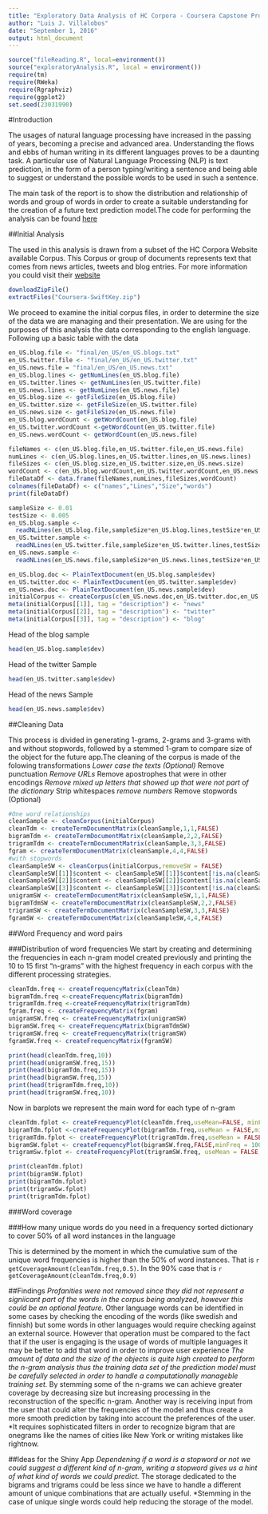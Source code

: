 ```yaml
---
title: "Exploratory Data Analysis of HC Corpora - Coursera Capstone Proyect"
author: "Luis J. Villalobos"
date: "September 1, 2016"
output: html_document
---
```

```r
source("fileReading.R", local=environment())
source("exploratoryAnalysis.R", local = environment())
require(tm)
require(RWeka)
require(Rgraphviz)
require(ggplot2)
set.seed(23031990)
```
#Introduction

The usages of natural language processing have increased in the passing of years, becoming a precise and advanced area. Understanding the flows and ebbs of human writing in its different languages proves to be a daunting task. A particular use of Natural Language Processing (NLP) is text prediction, in the form of a person typing/writing a sentence and being able to suggest or understand the possible words to be used in such a sentence. 

The main task of the report is to show the distribution and relationship of words and group of words in order to create a suitable understanding for the creation of a future text prediction model.The code for performing the analysis can be found [here](https://github.com/villalobos23/CapProyect)

##Initial Analysis

The used in this analysis is drawn from a subset of the HC Corpora Website available Corpus. This Corpus or group of documents represents text that comes from news articles, tweets and blog entries. For more information you could visit their [website](http://www.corpora.heliohost.org/)

```r
downloadZipFile()
extractFiles("Coursera-SwiftKey.zip")
```
We proceed to examine the initial corpus files, in order to determine the size of the data we are managing and their presentation. We are using for the purposes of this analysis the data corresponding to the english language. Following up a basic table with the data

```r
en_US.blog.file <- "final/en_US/en_US.blogs.txt"
en_US.twitter.file <- "final/en_US/en_US.twitter.txt"
en_US.news.file = "final/en_US/en_US.news.txt"
en_US.blog.lines <- getNumLines(en_US.blog.file)
en_US.twitter.lines <- getNumLines(en_US.twitter.file)
en_US.news.lines <- getNumLines(en_US.news.file)
en_US.blog.size <- getFileSize(en_US.blog.file)
en_US.twitter.size <- getFileSize(en_US.twitter.file)
en_US.news.size <- getFileSize(en_US.news.file)
en_US.blog.wordCount <- getWordCount(en_US.blog.file)
en_US.twitter.wordCount <-getWordCount(en_US.twitter.file)
en_US.news.wordCount <- getWordCount(en_US.news.file)
```

```r
fileNames <- c(en_US.blog.file,en_US.twitter.file,en_US.news.file)
numLines <- c(en_US.blog.lines,en_US.twitter.lines,en_US.news.lines)
fileSizes <- c(en_US.blog.size,en_US.twitter.size,en_US.news.size)
wordCount <- c(en_US.blog.wordCount,en_US.twitter.wordCount,en_US.news.wordCount)
fileDataDf <- data.frame(fileNames,numLines,fileSizes,wordCount)
colnames(fileDataDf) <- c("names","Lines","Size","words")
print(fileDataDf)
```


```r
sampleSize <- 0.01
testSize <- 0.005
en_US.blog.sample <- 
  readNLines(en_US.blog.file,sampleSize*en_US.blog.lines,testSize*en_US.blog.lines)
en_US.twitter.sample <- 
  readNLines(en_US.twitter.file,sampleSize*en_US.twitter.lines,testSize*en_US.twitter.lines)
en_US.news.sample <- 
  readNLines(en_US.news.file,sampleSize*en_US.news.lines,testSize*en_US.news.lines)

en_US.blog.doc <- PlainTextDocument(en_US.blog.sample$dev)
en_US.twitter.doc <- PlainTextDocument(en_US.twitter.sample$dev)
en_US.news.doc <- PlainTextDocument(en_US.news.sample$dev)
initialCorpus <- createCorpus(c(en_US.news.doc,en_US.twitter.doc,en_US.blog.doc))
meta(initialCorpus[[1]], tag = "description") <- "news"
meta(initialCorpus[[2]], tag = "description") <- "twitter"
meta(initialCorpus[[3]], tag = "description") <- "blog"
```

Head of the blog sample
```r
head(en_US.blog.sample$dev)
```
Head of the twitter Sample
```r
head(en_US.twitter.sample$dev)
```
Head of the news Sample
```r
head(en_US.news.sample$dev)
```
##Cleaning Data

This process is divided in generating 1-grams, 2-grams and 3-grams with and without stopwords, followed by a stemmed 1-gram to compare size of the object for the future app.The cleaning of the corpus is made of the folowing transformations
      *Lower case the texts (Optional)
      *Remove punctuation
      *Remove URLs
      *Remove apostrophes that were in other encodings
      *Remove mixed up letters that showed up that were not part of the dictionary
      *Strip whitespaces
      *remove numbers
      *Remove stopwords (Optional)
```r
#One word relationships
cleanSample <- cleanCorpus(initialCorpus)
cleanTdm <- createTermDocumentMatrix(cleanSample,1,1,FALSE)
bigramTdm <- createTermDocumentMatrix(cleanSample,2,2,FALSE)
trigramTdm <- createTermDocumentMatrix(cleanSample,3,3,FALSE)
fgram <- createTermDocumentMatrix(cleanSample,4,4,FALSE)
#with stopwords
cleanSampleSW <- cleanCorpus(initialCorpus,removeSW = FALSE)
cleanSampleSW[[1]]$content <- cleanSampleSW[[1]]$content[!is.na(cleanSampleSW[[1]]$content)]
cleanSampleSW[[2]]$content <- cleanSampleSW[[2]]$content[!is.na(cleanSampleSW[[2]]$content)]
cleanSampleSW[[3]]$content <- cleanSampleSW[[3]]$content[!is.na(cleanSampleSW[[3]]$content)]
unigramSW <- createTermDocumentMatrix(cleanSampleSW,1,1,FALSE)
bigramTdmSW <- createTermDocumentMatrix(cleanSampleSW,2,2,FALSE)
trigramSW <- createTermDocumentMatrix(cleanSampleSW,3,3,FALSE)
fgramSW <- createTermDocumentMatrix(cleanSampleSW,4,4,FALSE)
```


##Word Frequency and word pairs

###Distribution of word frequencies
We start by creating and determining the frequencies in each n-gram model created previously and printing the 10 to 15 first "n-grams" with the highest frequency in each corpus with the different processing strategies.
```r
cleanTdm.freq <- createFrequencyMatrix(cleanTdm)
bigramTdm.freq <-createFrequencyMatrix(bigramTdm)
trigramTdm.freq <-createFrequencyMatrix(trigramTdm)
fgram.freq <- createFrequencyMatrix(fgram)
unigramSW.freq <- createFrequencyMatrix(unigramSW)
bigramSW.freq <- createFrequencyMatrix(bigramTdmSW)
trigramSW.freq <- createFrequencyMatrix(trigramSW)
fgramSW.freq <- createFrequencyMatrix(fgramSW)

print(head(cleanTdm.freq,10))
print(head(unigramSW.freq,15))
print(head(bigramTdm.freq,15))
print(head(bigramSW.freq,15))
print(head(trigramTdm.freq,10))
print(head(trigramSW.freq,10))

```

Now in barplots we represent the main word for each type of n-gram

```r

cleanTdm.fplot <- createFrequencyPlot(cleanTdm.freq,useMean=FALSE, minFreq = 100,plotTitle="Single Word Frequencies")
bigramTdm.fplot <-createFrequencyPlot(bigramTdm.freq,useMean = FALSE,minFreq = 10,plotTitle="Bi-gram Frequencies")
trigramTdm.fplot <- createFrequencyPlot(trigramTdm.freq,useMean = FALSE,minFreq = 2,plotTitle="Trigram Frequencies")
bigramSW.fplot <- createFrequencyPlot(bigramSW.freq,FALSE,minFreq = 100,plotTitle="Bigram with Stopwords Frequencies")
trigramSw.fplot <- createFrequencyPlot(trigramSW.freq, useMean = FALSE,minFreq = 10,plotTitle="Trigram with Stopwords Frequencies")

print(cleanTdm.fplot)
print(bigramSW.fplot)
print(bigramTdm.fplot)
print(trigramSw.fplot)
print(trigramTdm.fplot)

```

###Word coverage

###How many unique words do you need in a frequency sorted dictionary to cover 50% of all word instances in the language 

This is determined by the moment in which the cumulative sum of the unique word frequencies is higher than the 50% of word instances. That is `r getCoverageAmount(cleanTdm.freq,0.5)`. In the 90% case that is `r getCoverageAmount(cleanTdm.freq,0.9)`

##Findings
  *Profanities were not removed since they did not represent a signiicant part of the words in the corpus being analyzed, however this could be an optional feature. 
  * Other language words can be identified in some cases by checking the encoding of the words (like swedish and finnish) but some words in other languages would require checking against an external source. However that operation must be compared to the fact that if the user is engaging is the usage of words of multiple languages it may be better to add that word in order to improve user experience
  *The amount of data and the size of the objects is quite high created to perform the n-gram analysis thus the training data set of the prediction model must be carefully selected in order to handle a computationally manageble training set.
  *By stemming some of the n-grams we can achieve greater coverage by decreasing size but increasing processing in the reconstruction of the specific n-gram. Another way is receiving input from the user that could alter the frequencies of the model and thus create a more smooth prediction by taking into account the preferences of the user.
  *It requires sophisticated filters in order to recognize bigram that are onegrams like the names of cities like New York or writing mistakes like rightnow. 
  
##Ideas for the Shiny App
  *Dependening if a word is a stopword or not we could suggest a different kind of n-gram, writing a stopword gives us a hint of what kind of words we could predict.
  * The storage dedicated to the bigrams and trigrams could be less since we have to handle a different amount of unique combinations that are actually useful.
  *Stemming in the case of unique single words could help reducing the storage of the model.

